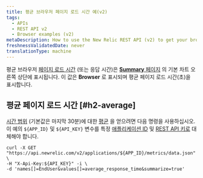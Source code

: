 ```yaml
---
title: 평균 브라우저 페이지 로드 시간 예(v2)
tags:
  - APIs
  - REST API v2
  - Browser examples (v2)
metaDescription: How to use the New Relic REST API (v2) to get your browser average page load time.
freshnessValidatedDate: never
translationType: machine
---
```


평균 브라우저 [페이지 로드 시간](/docs/browser/new-relic-browser/page-load-timing-resources/page-load-timing-process) (또는 응답 시간)은 [<DNT>**Summary**</DNT> 페이지](/docs/browser/new-relic-browser/getting-started/browser-overview-website-performance-glance#viewing) 의 기본 차트 오른쪽 상단에 표시됩니다. 이 값은 <DNT>**Browser**</DNT> 로 표시되며 평균 페이지 로드 시간(초)을 표시합니다.

## 평균 페이지 로드 시간 [#h2-average]

[시간 범위](/docs/apm/apis/requirements/specifying-time-range-api-v2) (기본값은 마지막 30분)에 대한 [평균](/docs/apm/apis/requirements/calculating-average-metric-values-summarize) 을 얻으려면 다음 명령을 사용하십시오. 이 예의 `${APP_ID}` 및 `${API_KEY}` 변수를 특정 [애플리케이션 ID](/docs/apm/apis/requirements/identification-code) 및 [REST API 키로](/docs/apis/rest-api-v2/requirements/rest-api-key#viewing) 대체해야 합니다.

```
curl -X GET "https://api.newrelic.com/v2/applications/${APP_ID}/metrics/data.json" \ 
-H "X-Api-Key:${API_KEY}" -i \ 
-d 'names[]=EndUser&values[]=average_response_time&summarize=true'
```